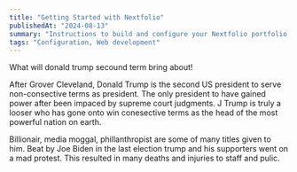 ```yaml
---
title: "Getting Started with Nextfolio"
publishedAt: "2024-08-13"
summary: "Instructions to build and configure your Nextfolio portfolio."
tags: "Configuration, Web development"
---
```


What will donald trump secound term bring about!

<YouTube videoId="wXhTHyIgQ_U" />

After Grover Cleveland, Donald Trump is the second US president to serve non-consective terms as president. The only president to have gained power after been impaced by supreme court judgments. J Trump is truly a looser who has gone onto win conesective terms as the head of the most powerful nation on earth.

Billionair, media moggal, phillanthropist are some of many titles given to him. Beat by Joe Biden in the last election trump and his supporters went on a mad protest. This resulted in many deaths and injuries to staff and pulic.
